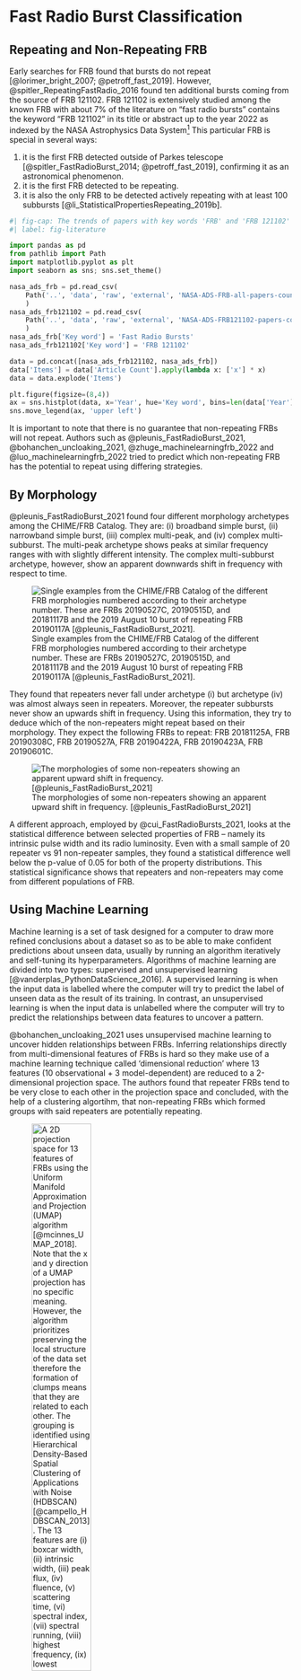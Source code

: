 # Fast Radio Burst Classification {#sec-classification}

## Repeating and Non-Repeating FRB {#sec-class-r-vs-nr}

Early searches for FRB found that bursts do not repeat [@lorimer_bright_2007; @petroff_fast_2019].
However, @spitler_RepeatingFastRadio_2016 found ten additional bursts coming from the source of FRB 121102.
FRB 121102 is extensively studied among the known FRB with about 7% of the literature on "fast radio bursts" contains the keyword "FRB 121102" in its title or abstract up to the year 2022 as indexed by the NASA Astrophysics Data System^[<https://ui.adsabs.harvard.edu/>]
This particular FRB is special in several ways:

1. it is the first FRB detected outside of Parkes telescope [@spitler_FastRadioBurst_2014; @petroff_fast_2019], confirming it as an astronomical phenomenon.
2. it is the first FRB detected to be repeating.
3. it is also the only FRB to be detected actively repeating with at least 100 subbursts [@li_StatisticalPropertiesRepeating_2019b].

```python
#| fig-cap: The trends of papers with key words 'FRB' and 'FRB 121102' in its title or abstract as indexed by the NASA Astrophysics Data System (NASA/ADS)
#| label: fig-literature

import pandas as pd
from pathlib import Path
import matplotlib.pyplot as plt
import seaborn as sns; sns.set_theme()

nasa_ads_frb = pd.read_csv(
    Path('..', 'data', 'raw', 'external', 'NASA-ADS-FRB-all-papers-count.csv')
    )
nasa_ads_frb121102 = pd.read_csv(
    Path('..', 'data', 'raw', 'external', 'NASA-ADS-FRB121102-papers-count.csv')
    )
nasa_ads_frb['Key word'] = 'Fast Radio Bursts'
nasa_ads_frb121102['Key word'] = 'FRB 121102'

data = pd.concat([nasa_ads_frb121102, nasa_ads_frb])
data['Items'] = data['Article Count'].apply(lambda x: ['x'] * x)
data = data.explode('Items')

plt.figure(figsize=(8,4))
ax = sns.histplot(data, x='Year', hue='Key word', bins=len(data['Year'].unique()), element='step', multiple='dodge')
sns.move_legend(ax, 'upper left')
```

It is important to note that there is no guarantee that non-repeating FRBs will not repeat. Authors such as @pleunis_FastRadioBurst_2021, @bohanchen_uncloaking_2021, @zhuge_machinelearningfrb_2022 and @luo_machinelearningfrb_2022 tried to predict which non-repeating FRB has the potential to repeat using differing strategies.

## By Morphology {#sec-class-morphology}

@pleunis_FastRadioBurst_2021 found four different morphology archetypes among the CHIME/FRB Catalog. 
They are: (i) broadband simple burst, (ii) narrowband simple burst, (iii) complex multi-peak, and (iv) complex multi-subburst.
The multi-peak archetype shows peaks at similar frequency ranges with with slightly different intensity.
The complex multi-subburst archetype, however, show an apparent downwards shift in frequency with respect to time.

![Single examples from the CHIME/FRB Catalog of the different FRB morphologies numbered according to their archetype number. These are FRBs 20190527C, 20190515D, and 20181117B and the 2019 August 10 burst of repeating FRB 20190117A [@pleunis_FastRadioBurst_2021].](./_assets/plenius-archetype.jpg){#fig-pleunis-archetype}

They found that repeaters never fall under archetype (i) but archetype (iv) was almost always seen in repeaters.
Moreover, the repeater subbursts never show an upwards shift in frequency.
Using this information, they try to deduce which of the non-repeaters might repeat based on their morphology. 
They expect the following FRBs to repeat: FRB 20181125A, FRB 20190308C, FRB 20190527A, FRB 20190422A, FRB 20190423A, FRB 20190601C.

![The morphologies of some non-repeaters showing an apparent upward shift in frequency. [@pleunis_FastRadioBurst_2021]](./_assets/pleunis-non-repeater-upwards-shift.jpg){#fig-non-repeaters-upward-shift}

A different approach, employed by @cui_FastRadioBursts_2021, looks at the statistical difference between selected properties of FRB -- namely its intrinsic pulse width and its radio luminosity.
Even with a small sample of 20 repeater vs 91 non-repeater samples, they found a statistical difference well below the p-value of 0.05 for both of the property distributions.
This statistical significance shows that repeaters and non-repeaters may come from different populations of FRB. 

## Using Machine Learning {#sec-class-ml}

Machine learning is a set of task designed for a computer to draw more refined conclusions about a dataset so as to be able to make confident predictions about unseen data, usually by running an algorithm iteratively and self-tuning its hyperparameters.
Algorithms of machine learning are divided into two types: supervised and unsupervised learning [@vanderplas_PythonDataScience_2016].
A supervised learning is when the input data is labelled where the computer will try to predict the label of unseen data as the result of its training.
In contrast, an unsupervised learning is when the input data is unlabelled where the computer will try to predict the relationships between data features to uncover a pattern.

@bohanchen_uncloaking_2021 uses unsupervised machine learning to uncover hidden relationships between FRBs.
Inferring relationships directly from multi-dimensional features of FRBs is hard so they make use of a machine learning technique called 'dimensional reduction' where 13 features (10 observational + 3 model-dependent) are reduced to a 2-dimensional projection space.
The authors found that repeater FRBs tend to be very close to each other in the projection space and concluded, with the help of a clustering algortihm, that non-repeating FRBs which formed groups with said repeaters are potentially repeating.

![A 2D projection space for 13 features of FRBs using the _Uniform Manifold Approximation and Projection_ (UMAP) algorithm [@mcinnes_UMAP_2018]. Note that the x and y direction of a UMAP projection has no specific meaning. However, the algorithm prioritizes preserving the local structure of the data set therefore the formation of clumps means that they are related to each other. The grouping is identified using Hierarchical Density-Based Spatial Clustering of Applications with Noise (HDBSCAN) [@campello_HDBSCAN_2013]. The 13 features are (i) boxcar width, (ii) intrinsic width, (iii) peak flux, (iv) fluence, (v) scattering time, (vi) spectral index, (vii) spectral running, (viii) highest frequency, (ix) lowest frequency, (x) peak frequency, (xi) redshift, (xii) radio energy, and (xiii) rest-frame intrinsic duration. Parameters xi-xiii are model dependent.](./_assets/repeater-candidates_NC_Chen2022.jpg){#fig-repeater-candidates-Chen2022 width=50%}

@luo_machinelearningfrb_2022 and @zhuge_machinelearningfrb_2022 utilizes both supervised and unsupervised learning with the methods split into two papers. 
Their approach is not to choose any one particular algorithm as a single model but uses multiple runs of multilple algorithms and identify shared classifications.
The supervised learning used by @luo_machinelearningfrb_2022 includes decision tree method, random forest method, support vector machine method, and the nearest centroid method; where all of them are classification algorithms.
The unsupervised learning used by @zhuge_machinelearningfrb_2022 includes both dimensional reduction algorithms and clustering algorithms similar to @bohanchen_uncloaking_2021 but different in the way that multiple algorithms of the same task is used such as Pricipal Component Analaysis (PCA), T-distributed Stochastic Neighbour Embedding (T-SNE), and UMAP for dimensional reduction and k-means algorithm and HDBSCAN for the clustering algorithm.

<!-- TODO: Diagram the different workflow -->

There is still no consensus on which model best fit the use case of identifying potentially repeating FRBs.
In spite of that, the fact that algorithms can identify that repeaters are similar to each other than to non-repeaters without knowledge of its repeating nature shows that there is an underlying difference between repeaters and non-repeaters.
It can be said that some non-repeating FRBs that is potentially repeating FRB have latent features of true repeaters [@bohanchen_uncloaking_2021].
